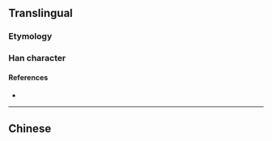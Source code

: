 {{also|囀}}
{{character info/new}}
==Translingual==
{{Han simplified forms|囀|𫝚|啭|ex=y}}

===Etymology===
{{Han simp|囀|f=轉|t=转}}

===Han character===
{{Han char|rn=30|rad=口|as=08|sn=11|four=|canj=RKQI|ids=⿰口转}}

====References====
* {{Han ref|kx=0196.261|hdz=10639.040|uh=556D|ud=21869}}

----

==Chinese==
{{zh-see|囀}}